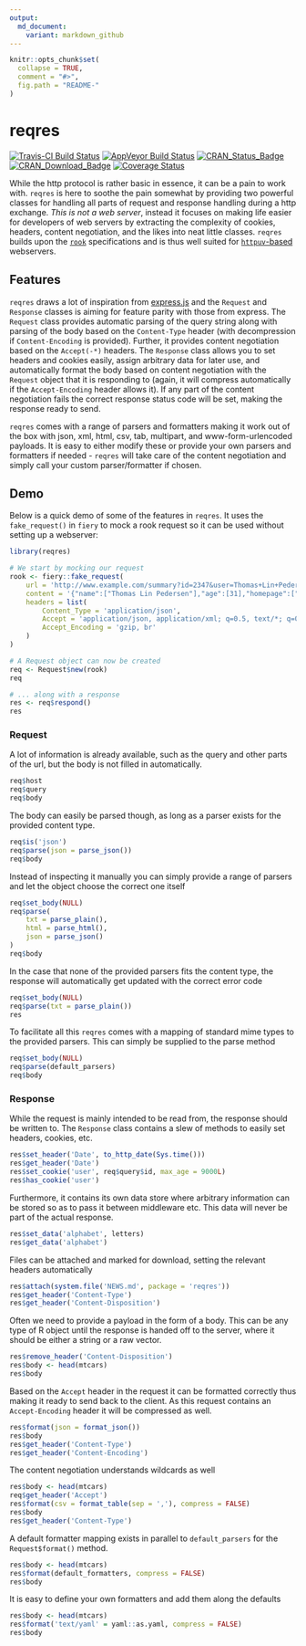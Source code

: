 ```yaml
---
output:
  md_document:
    variant: markdown_github
---
```


<!-- README.md is generated from README.Rmd. Please edit that file -->

```r
knitr::opts_chunk$set(
  collapse = TRUE,
  comment = "#>",
  fig.path = "README-"
)
```

# reqres

[![Travis-CI Build Status](https://travis-ci.org/thomasp85/reqres.svg?branch=master)](https://travis-ci.org/thomasp85/reqres)
[![AppVeyor Build Status](https://ci.appveyor.com/api/projects/status/github/thomasp85/reqres?branch=master&svg=true)](https://ci.appveyor.com/project/thomasp85/reqres)
[![CRAN_Status_Badge](http://www.r-pkg.org/badges/version-ago/reqres)](https://cran.r-project.org/package=reqres)
[![CRAN_Download_Badge](http://cranlogs.r-pkg.org/badges/reqres)](https://cran.r-project.org/package=reqres)
[![Coverage Status](https://img.shields.io/codecov/c/github/thomasp85/reqres/master.svg)](https://codecov.io/github/thomasp85/reqres?branch=master)

While the http protocol is rather basic in essence, it can be a pain to work 
with. `reqres` is here to soothe the pain somewhat by providing two powerful
classes for handling all parts of request and response handling during a http
exchange. *This is not a web server*, instead it focuses on making life easier
for developers of web servers by extracting the complexity of cookies, headers,
content negotiation, and the likes into neat little classes. `reqres` builds
upon the [`rook`](https://github.com/jeffreyhorner/Rook/blob/a5e45f751/README.md)
specifications and is thus well suited for 
[`httpuv`-based](https://github.com/rstudio/httpuv) webservers.

## Features
`reqres` draws a lot of inspiration from [express.js](https://expressjs.com) and
the `Request` and `Response` classes is aiming for feature parity with those 
from express. The `Request` class provides automatic parsing of the query string
along with parsing of the body based on the `Content-Type` header (with 
decompression if `Content-Encoding` is provided). Further, it provides content
negotiation based on the `Accept(-*)` headers. The `Response` class allows you
to set headers and cookies easily, assign arbitrary data for later use, and
automatically format the body based on content negotiation with the `Request`
object that it is responding to (again, it will compress automatically if the 
`Accept-Encoding` header allows it). If any part of the content negotiation 
fails the correct response status code will be set, making the response ready to
send.

`reqres` comes with a range of parsers and formatters making it work out of the 
box with json, xml, html, csv, tab, multipart, and www-form-urlencoded payloads.
It is easy to either modify these or provide your own parsers and formatters if
needed - `reqres` will take care of the content negotiation and simply call your
custom parser/formatter if chosen.

## Demo
Below is a quick demo of some of the features in `reqres`. It uses the 
`fake_request()` in `fiery` to mock a rook request so it can be used without
setting up a webserver:

```r
library(reqres)

# We start by mocking our request
rook <- fiery::fake_request(
    url = 'http://www.example.com/summary?id=2347&user=Thomas+Lin+Pedersen',
    content = '{"name":["Thomas Lin Pedersen"],"age":[31],"homepage":["www.data-imaginist.com","www.github.com/thomasp85"]}',
    headers = list(
        Content_Type = 'application/json',
        Accept = 'application/json, application/xml; q=0.5, text/*; q=0.3',
        Accept_Encoding = 'gzip, br'
    )
)

# A Request object can now be created
req <- Request$new(rook)
req

# ... along with a response
res <- req$respond()
res
```

### Request
A lot of information is already available, such as the query and other parts of 
the url, but the body is not filled in automatically.

```r
req$host
req$query
req$body
```

The body can easily be parsed though, as long as a parser exists for the 
provided content type.

```r
req$is('json')
req$parse(json = parse_json())
req$body
```

Instead of inspecting it manually you can simply provide a range of parsers and
let the object choose the correct one itself

```r
req$set_body(NULL)
req$parse(
    txt = parse_plain(), 
    html = parse_html(), 
    json = parse_json()
)
req$body
```

In the case that none of the provided parsers fits the content type, the 
response will automatically get updated with the correct error code

```r
req$set_body(NULL)
req$parse(txt = parse_plain())
res
```

To facilitate all this `reqres` comes with a mapping of standard mime types to
the provided parsers. This can simply be supplied to the parse method

```r
req$set_body(NULL)
req$parse(default_parsers)
req$body
```

### Response
While the request is mainly intended to be read from, the response should be
written to. The `Response` class contains a slew of methods to easily set 
headers, cookies, etc.

```r
res$set_header('Date', to_http_date(Sys.time()))
res$get_header('Date')
res$set_cookie('user', req$query$id, max_age = 9000L)
res$has_cookie('user')
```

Furthermore, it contains its own data store where arbitrary information can be 
stored so as to pass it between middleware etc. This data will never be part of
the actual response.

```r
res$set_data('alphabet', letters)
res$get_data('alphabet')
```

Files can be attached and marked for download, setting the relevant headers
automatically

```r
res$attach(system.file('NEWS.md', package = 'reqres'))
res$get_header('Content-Type')
res$get_header('Content-Disposition')
```

Often we need to provide a payload in the form of a body. This can be any type
of R object until the response is handed off to the server, where it should be
either a string or a raw vector.

```r
res$remove_header('Content-Disposition')
res$body <- head(mtcars)
res$body
```

Based on the `Accept` header in the request it can be formatted correctly thus
making it ready to send back to the client. As this request contains an 
`Accept-Encoding` header it will be compressed as well.

```r
res$format(json = format_json())
res$body
res$get_header('Content-Type')
res$get_header('Content-Encoding')
```

The content negotiation understands wildcards as well

```r
res$body <- head(mtcars)
req$get_header('Accept')
res$format(csv = format_table(sep = ','), compress = FALSE)
res$body
res$get_header('Content-Type')
```

A default formatter mapping exists in parallel to `default_parsers` for the 
`Request$format()` method.

```r
res$body <- head(mtcars)
res$format(default_formatters, compress = FALSE)
res$body
```

It is easy to define your own formatters and add them along the defaults

```r
res$body <- head(mtcars)
res$format('text/yaml' = yaml::as.yaml, compress = FALSE)
res$body
```

